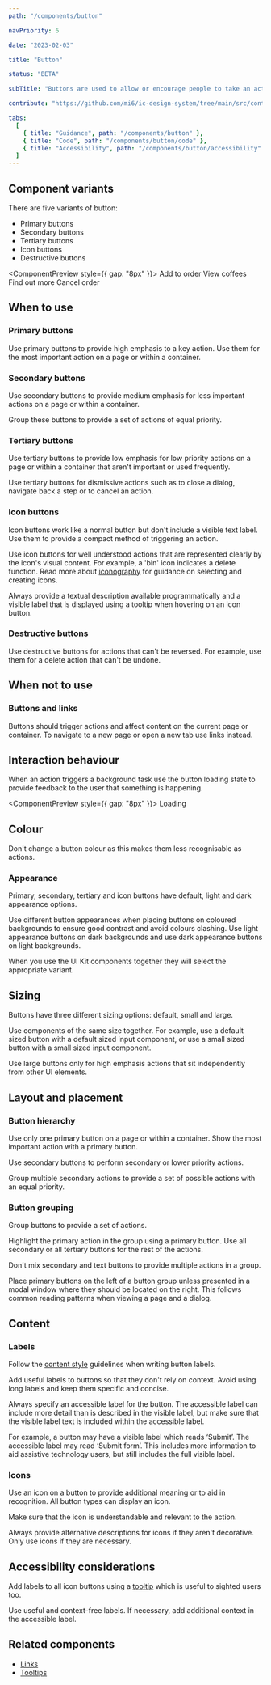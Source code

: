```yaml
---
path: "/components/button"

navPriority: 6

date: "2023-02-03"

title: "Button"

status: "BETA"

subTitle: "Buttons are used to allow or encourage people to take an action."

contribute: "https://github.com/mi6/ic-design-system/tree/main/src/content/structured/components/button"

tabs:
  [
    { title: "Guidance", path: "/components/button" },
    { title: "Code", path: "/components/button/code" },
    { title: "Accessibility", path: "/components/button/accessibility" },
  ]
---
```



## Component variants

There are five variants of button:

- Primary buttons
- Secondary buttons
- Tertiary buttons
- Icon buttons
- Destructive buttons

<ComponentPreview style={{ gap: "8px" }}>
  <IcButton variant="primary">Add to order</IcButton>
  <IcButton variant="secondary">View coffees</IcButton>
  <IcButton variant="tertiary">Find out more</IcButton>
  <IcButton variant="destructive">Cancel order</IcButton>
</ComponentPreview>

## When to use

### Primary buttons

Use primary buttons to provide high emphasis to a key action. Use them for the most important action on a page or within a container.

### Secondary buttons

Use secondary buttons to provide medium emphasis for less important actions on a page or within a container.

Group these buttons to provide a set of actions of equal priority.

### Tertiary buttons

Use tertiary buttons to provide low emphasis for low priority actions on a page or within a container that aren't important or used frequently.

Use tertiary buttons for dismissive actions such as to close a dialog, navigate back a step or to cancel an action.

### Icon buttons

Icon buttons work like a normal button but don't include a visible text label. Use them to provide a compact method of triggering an action.

Use icon buttons for well understood actions that are represented clearly by the icon's visual content. For example, a 'bin' icon indicates a delete function. Read more about [iconography](/styles/icons) for guidance on selecting and creating icons.

Always provide a textual description available programmatically and a visible label that is displayed using a tooltip when hovering on an icon button.

### Destructive buttons

Use destructive buttons for actions that can't be reversed. For example, use them for a delete action that can't be undone.

## When not to use

### Buttons and links

Buttons should trigger actions and affect content on the current page or container. To navigate to a new page or open a new tab use links instead.

<DoDontCaution
  imageSrc={buttonFig1}
  imageAlt="An example page showing a primary button labelled 'submit' at the bottom of a page."
  state="good"
  caption="Use buttons to complete actions on the page such as adding or deleting an item, confirming or closing a dialog, or as a tool in a toolbar."
/>

<DoDontCaution
  imageSrc={buttonFig2}
  imageAlt="An example of a page with a hero banner with the title 'Today's good mood is sponsored by coffee.' A secondary button is displayed on the hero banner acting as a link to a new page called 'Get some coffee'."
  state="bad"
  caption="Don't use buttons to navigate users to a new page."
/>

## Interaction behaviour

When an action triggers a background task use the button loading state to provide feedback to the user that something is happening.

<ComponentPreview style={{ gap: "8px" }}>
  <IcButton variant="secondary" loading>
    Loading
  </IcButton>
</ComponentPreview>

## Colour

Don't change a button colour as this makes them less recognisable as actions.

### Appearance

Primary, secondary, tertiary and icon buttons have default, light and dark appearance options.

Use different button appearances when placing buttons on coloured backgrounds to ensure good contrast and avoid colours clashing. Use light appearance buttons on dark backgrounds and use dark appearance buttons on light backgrounds.

When you use the UI Kit components together they will select the appropriate variant.

<DoubleDoDontCaution>
  <DoDontCaution
    imageSrc={buttonFig3}
    imageAlt="Button variants on a white background, dark button variants on light coloured backgrounds, and light button variants on dark backgrounds."
    state="good"
    caption="Use different appearance options on different coloured backgrounds to ensure good contrast and avoid colours clashing."
  />
  <DoDontCaution
    imageSrc={buttonFig4}
    imageAlt="A bad example showing dark button variants used on a white background, coloured button variants on coloured backgrounds, and dark button variants on dark backgrounds."
    state="bad"
    caption="Use the correct button appearance to meet minimum contrast requirements."
  />
</DoubleDoDontCaution>

## Sizing

Buttons have three different sizing options: default, small and large.

Use components of the same size together. For example, use a default sized button with a default sized input component, or use a small sized button with a small sized input component.

<DoubleDoDontCaution>
  <DoDontCaution
    imageSrc={buttonFig5}
    imageAlt="A form with correctly sized components. A normal sized input component is paired with normal sized button, and a small sized input component is paired with a small sized button."
    state="good"
    caption="Use the correct buttons sizes to match other UI component sizes."
  />
  <DoDontCaution
    imageSrc={buttonFig6}
    imageAlt="A form with incorrectly sized components. A normal sized input component is paired with small sized button, and a small sized input component is paired with a normal sized button."
    state="bad"
    caption="Don't mix different sized components."
  />
</DoubleDoDontCaution>

Use large buttons only for high emphasis actions that sit independently from other UI elements.

<DoDontCaution
  imageSrc={buttonFig7}
  imageAlt="A page showing a large sized button on its own at the bottom of the page content."
  state="good"
  caption="Use large buttons for standalone, higher priority actions."
/>

## Layout and placement

### Button hierarchy

Use only one primary button on a page or within a container. Show the most important action with a primary button.

<DoubleDoDontCaution>
  <DoDontCaution
    imageSrc={buttonFig8}
    imageAlt="A dialog box reading 'Are you sure you want to continue?' using a primary button for the important 'continue' action and a tertiary button for the lower priority 'Go back' dismissive action."
    state="good"
    caption="Use a primary button for the most important action or when you want to influence an action."
  />
  <DoDontCaution
    imageSrc={buttonFig9}
    imageAlt="A dialog box reading 'Are you sure you want to continue?' using one primary button for the 'Continue' action and another primary button for the 'Go back' action."
    state="bad"
    caption="Two primary buttons make it less clear what the expected action is."
  />
</DoubleDoDontCaution>

Use secondary buttons to perform secondary or lower priority actions.

Group multiple secondary actions to provide a set of possible actions with an equal priority.

<DoubleDoDontCaution>
  <DoDontCaution
    imageSrc={buttonFig10}
    imageAlt="A dialog reading 'How would you like to continue?' showing a single primary button for the 'save' action and two secondary buttons for the 'save as...' and 'duplicate' actions."
    state="good"
    caption="Use multiple secondary buttons to provide lower priority actions, whilst using a primary button for the higher priority action."
  />
  <DoDontCaution
    imageSrc={buttonFig11}
    imageAlt="A dialog that reads 'Are you sure you want to continue?' showing a primary button for the 'continue' action, as well as a tertiary button providing the dismissive 'Go back' action."
    state="good"
    caption="Use tertiary buttons to provide a dismissive or cancellation action when paired with a primary button that provides the main call to action."
  />
</DoubleDoDontCaution>

### Button grouping

Group buttons to provide a set of actions.

Highlight the primary action in the group using a primary button. Use all secondary or all tertiary buttons for the rest of the actions.

Don't mix secondary and text buttons to provide multiple actions in a group.

<DoDontCaution
  imageSrc={buttonFig12}
  imageAlt="An example page showing a button group containing a primary button indicating the main ‘Submit’ call to action and two secondary buttons for the lower priority ‘Duplicate’ and ‘Save as’ options."
  state="good"
  caption="Use a primary button to highlight the key action in a button group."
/>

<DoDontCaution
  imageSrc={buttonFig13}
  imageAlt="An example page showing a button group comprised of a tertiary button for the ‘Cancel’ action, a destructive button for the ‘Delete’ action, a secondary button for the ‘Save as’ action and a primary button for the ‘submit’."
  state="bad"
  caption="Don’t use different button types for different actions in a group."
/>

Place primary buttons on the left of a button group unless presented in a modal window where they should be located on the right. This follows common reading patterns when viewing a page and a dialog.

<DoDontCaution
  imageSrc={buttonFig14}
  imageAlt="An example page showing a button group positioned in the main page content aligned to the left of the page. The group has a primary button positioned on the left and two secondary buttons to its right."
  state="good"
  caption="Position primary buttons to the left when on a page."
/>

<DoDontCaution
  imageSrc={buttonFig15}
  imageAlt="A dialog showing a button group positioned to the right. The group has a primary button positioned on the right of the group and two secondary buttons on its left."
  state="good"
  caption="Position primary buttons to the right when on a dialog."
/>

## Content

### Labels

Follow the [content style](/styles/content-style) guidelines when writing button labels.

Add useful labels to buttons so that they don't rely on context. Avoid using long labels and keep them specific and concise.

<DoubleDoDontCaution>
  <DoDontCaution
    imageSrc={buttonFig16}
    imageAlt="A dialog with the heading ‘Are you sure you want to continue?’. There are two buttons in the modal with labels which read ‘go back’ and ‘continue’."
    state="good"
    caption="Use concise but specific labels."
  />
  <DoDontCaution
    imageSrc={buttonFig17}
    imageAlt="A dialog with the heading ‘Are you sure you want to continue?’. There are two buttons in the modal with labels which read ‘No, take me out of here’ and ‘yes, continue to the next section’."
    state="bad"
    caption="Don’t use long labels or generic labels."
  />
</DoubleDoDontCaution>

Always specify an accessible label for the button. The accessible label can include more detail than is described in the visible label, but make sure that the visible label text is included within the accessible label.

For example, a button may have a visible label which reads ‘Submit’. The accessible label may read ‘Submit form’. This includes more information to aid assistive technology users, but still includes the full visible label.

### Icons

Use an icon on a button to provide additional meaning or to aid in recognition. All button types can display an icon.

Make sure that the icon is understandable and relevant to the action.

Always provide alternative descriptions for icons if they aren't decorative. Only use icons if they are necessary.

<DoubleDoDontCaution>
  <DoDontCaution
    imageSrc={buttonFig18}
    imageAlt="A set of buttons with icons that clearly relate to the action. The icons used are a circle arrow for refresh, a floppy disk for save, a back arrow for go back, and a bin for delete."
    state="good"
    caption="Use icons with clear meaning to add clarity to the action."
  />
  <DoDontCaution
    imageSrc={buttonFig19}
    imageAlt="A set of buttons with icons that are unrelated to the action. The icons used are a Christmas tree for refresh, a padlock for save, a box rectangle for go back and a box cross for delete."
    state="bad"
    caption="Don’t use complicated, unrelated or ambiguous icons on buttons."
  />
</DoubleDoDontCaution>

## Accessibility considerations

Add labels to all icon buttons using a [tooltip](/components/tooltip) which is useful to sighted users too.

Use useful and context-free labels. If necessary, add additional context in the accessible label.

## Related components

- [Links](/components/link)
- [Tooltips](/components/tooltip)
